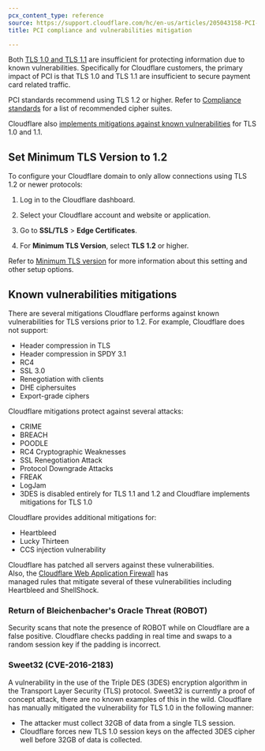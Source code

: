 ```yaml
---
pcx_content_type: reference
source: https://support.cloudflare.com/hc/en-us/articles/205043158-PCI-compliance-and-Cloudflare-SSL-TLS
title: PCI compliance and vulnerabilities mitigation

---
```


Both [TLS 1.0 and TLS 1.1](/ssl/reference/protocols/) are insufficient for protecting information due to known vulnerabilities. Specifically for Cloudflare customers, the primary impact of PCI is that TLS 1.0 and TLS 1.1 are insufficient to secure payment card related traffic.

PCI standards recommend using TLS 1.2 or higher. Refer to [Compliance standards](/ssl/edge-certificates/additional-options/cipher-suites/compliance-status/) for a list of recommended cipher suites.

Cloudflare also [implements mitigations against known vulnerabilities](#known-vulnerabilities-mitigations) for TLS 1.0 and 1.1.

## Set Minimum TLS Version to 1.2

To configure your Cloudflare domain to only allow connections using TLS 1.2 or newer protocols:

1. Log in to the Cloudflare dashboard.

2. Select your Cloudflare account and website or application.

3. Go to **SSL/TLS** > **Edge Certificates**.

4. For **Minimum TLS Version**, select **TLS 1.2** or higher.

Refer to [Minimum TLS version](/ssl/edge-certificates/additional-options/minimum-tls/) for more information about this setting and other setup options.

## Known vulnerabilities mitigations

There are several mitigations Cloudflare performs against known vulnerabilities for TLS versions prior to 1.2. For example, Cloudflare does not support:

* Header compression in TLS
* Header compression in SPDY 3.1
* RC4
* SSL 3.0
* Renegotiation with clients
* DHE ciphersuites
* Export-grade ciphers

Cloudflare mitigations protect against several attacks:

* CRIME
* BREACH
* POODLE
* RC4 Cryptographic Weaknesses
* SSL Renegotiation Attack
* Protocol Downgrade Attacks
* FREAK
* LogJam
* 3DES is disabled entirely for TLS 1.1 and 1.2 and Cloudflare implements mitigations for TLS 1.0

Cloudflare provides additional mitigations for:

* Heartbleed
* Lucky Thirteen
* CCS injection vulnerability

Cloudflare has patched all servers against these vulnerabilities. Also, the [Cloudflare Web Application Firewall](/waf/) has managed rules that mitigate several of these vulnerabilities including Heartbleed and ShellShock.

### Return of Bleichenbacher's Oracle Threat (ROBOT)

Security scans that note the presence of ROBOT while on Cloudflare are a false positive. Cloudflare checks padding in real time and swaps to a random session key if the padding is incorrect.

### Sweet32 (CVE-2016-2183)

A vulnerability in the use of the Triple DES (3DES) encryption algorithm in the Transport Layer Security (TLS) protocol. Sweet32 is currently a proof of concept attack, there are no known examples of this in the wild. Cloudflare has manually mitigated the vulnerability for TLS 1.0 in the following manner:

* The attacker must collect 32GB of data from a single TLS session.
* Cloudflare forces new TLS 1.0 session keys on the affected 3DES cipher well before 32GB of data is collected.
